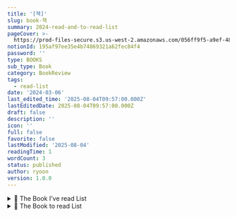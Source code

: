 ```yaml
---
title: '[책]'
slug: book-책
summary: 2024-read-and-to-read-list
pageCover: >-
  https://prod-files-secure.s3.us-west-2.amazonaws.com/056ff9f5-a9ef-486f-8acb-9eef51d06a2d/be867a3e-e1d8-4210-97c1-216d27139285/Read.jpg?X-Amz-Algorithm=AWS4-HMAC-SHA256&X-Amz-Content-Sha256=UNSIGNED-PAYLOAD&X-Amz-Credential=ASIAZI2LB4664EC3RR7N%2F20250804%2Fus-west-2%2Fs3%2Faws4_request&X-Amz-Date=20250804T095853Z&X-Amz-Expires=3600&X-Amz-Security-Token=IQoJb3JpZ2luX2VjEAkaCXVzLXdlc3QtMiJHMEUCIFIBRmi1iwp2LtT0ycD%2BCInO7IKyITUAV6GtFkPdKaIcAiEAwWA5wD%2FLMQNKWfycnAMEhpXaCcru9pFCC8f%2FtWa1gkQq%2FwMIQhAAGgw2Mzc0MjMxODM4MDUiDNur0Qkr%2FTPOuprbKircA2Z5J7zonuD7Rk5u6QpIPfWvGSzCVCwBPzse7wh8DQxDDLU%2FwS%2FI4pDqQ1XZMAGeGeZ3HpvwKOW%2FvP4CTYV9L8ipXu71VnJlDXyjpi4aIAL1y91afSP6pUP8usFCG3bd%2F9JWRVfOBKCgVU5WWevOMNN2hHSvNfbik0MuCBIV9V3A%2FhogXTy9BQJzIMvS3egX8amCn0uOxJeFIyvxYQ2pSR8kQvIIV4MuNc0P%2FknnEA4RrNW57fhX5pza8emPjad9pYleg3Qeztkl7NQSH9Cairm0zno5vNnBHVmEpdfSyCbcqH9HppykRqtZRyIoRMfezmy4Hr9APpEAuxnF14I2Dp%2BkoQXDHmqlUv9zh5MbghZxkpZ3kG0c18HAv9odIUhcQhSkbuqbaq1WfjsXzZIE75NTJbAMFQBkPnZ4EEEWhbbRVxIwlAAOEEE%2Bid7Moi%2FhBnXSfm0WwyMpAAkdBW3WIiEAOsEqktAjbjuRbnOxN%2Fxmua2mlx6zJdzoC%2B7UBPGtIKOqtdREYjO0Wr2A9uDZkpNjsTlI3GsbI0gyeavO%2BWVRig9%2Fw2axaa%2FS81vmhy%2FkBsPewQMdxBQ3TojF0qcGxv0Gn2FYXU80dMAULgylLl0VzuSDGMsmLnqbvoBSMPzlwcQGOqUBtkn0BhXmG2siRRYv9m24P8mlLIakiu7opnnf%2Fj1Dx9fxuTdfKgBUcD2AQHjJObSWx8Xk77uTHSgcBwe18eLTEvo2D209awaN%2Fam1xcuenLRFPEtBsY%2BeYKPodE%2FhjTqGCvhXSwEt%2B%2BzmoZjWO3z3zd9brNTjc%2BJmsIRkCYOi9A7KR3S3mPoFXZknV971gd11GTABi3aNJncozpVG3xmsgil0ckhp&X-Amz-Signature=9ab082f0e5d43632c23d164641f2a31670628489ef56d1ba8ac2fcb5832783e7&X-Amz-SignedHeaders=host&x-amz-checksum-mode=ENABLED&x-id=GetObject
notionId: 195af97ee35e4b74869321a62fec84f4
password: ''
type: BOOKS
sub_type: Book
category: BookReview
tags:
  - read-list
date: '2024-03-06'
last_edited_time: '2025-08-04T09:57:00.000Z'
lastEditedDate: 2025-08-04T09:57:00.000Z
draft: false
description: ''
icon: ''
full: false
favorite: false
lastModified: '2025-08-04'
readingTime: 1
wordCount: 3
status: published
author: ryoon
version: 1.0.0
---
```

<details>
<summary>📝 The Book I’ve read List</summary>
<details>
<summary>일반서적</summary>
- [우리는 다시 연결되어야 한다](https://product.kyobobook.co.kr/detail/S000000696021)
- [아스퍼걸](https://product.kyobobook.co.kr/detail/S000001899478)
- [쓰는 습관: 글쓰기가 어려운 너에게](https://m.yes24.com/Goods/Detail/111722145)

</details>


</details>

<details>
<summary>📝 The Book to read List</summary>
- [읽는 인간 리터러시를 경험하라](https://product.kyobobook.co.kr/detail/S000001835732)
- [가짜 노동 - 스스로 만드는 번아웃의 세계](https://product.kyobobook.co.kr/detail/S000061583967)
- [빅데이터 시대, 성과를 이끌어 내는 데이터 문해력](https://product.kyobobook.co.kr/detail/S000001019698)
- [비주얼 씽킹 -일 잘하는 사람들이 쓰는 간단한 표현의 기술](https://product.kyobobook.co.kr/detail/S000001533712)
- [**제로에서 시작하는 자본론**](https://www.aladin.co.kr/m/mproduct.aspx?ItemId=335630035)
- [**영장류, 사이보그 그리고 여자**](https://www.aladin.co.kr/m/mproduct.aspx?ItemId=323370781)
- [도나 해러웨이](https://www.aladin.co.kr/m/mproduct.aspx?ItemId=323370781)
- [**샐러리맨, 아인슈타인 되기 프로젝트**](https://www.yes24.com/Product/Goods/116768125)
- [**그런 깨달음은 없다**](https://www.yes24.com/Product/goods/33139186)

</details>

